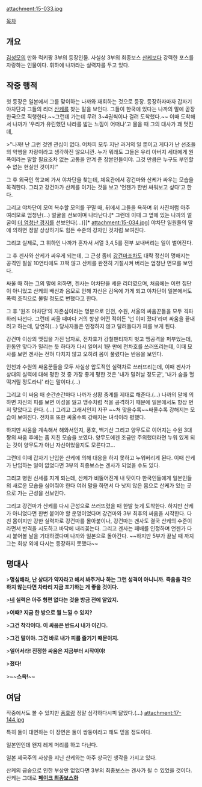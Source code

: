 attachment:15-033.jpg

[[목차]]
== 개요 ==
[[김성모]]의 만화 럭키짱 3부의 등장인물.
사실상 3부의 최종보스 [[산케]]보다 강력한 포스를 자랑하는 인물이다.
휘하에 나까라는 실력자를 두고 있다.

== 작중 행적 ==
첫 등장은 일본에서 그를 맞이하는 나까와 재회하는 것으로 등장. 등장하자마자 갑자기 야차단과 그들의 리더 [[산케]]를 찾는 말을 보인다. 그들이 한국에 있다는 나까의 말에 곧장 한국으로 직행한다.~~그런데 가는데 무려 3~4권씩이나 걸려 도착했다.~~
이때 도착해서 나까가 '우리가 유린했던 나라를 밟는 느낌이 어떠냐'고 물을 때 그의 대사가 꽤 멋진데,

>"나까! 난 그런 것엔 관심이 없다. 어차피 모두 지난 과거의 일 뿐이고 게다가 난 선조들의 악행을 자랑이라고 생각하진 않으니깐. 누가 뭐래도 그들은 우리 아버지 세대에게 원폭이라는 말할 필요조차 없는 고통을 안겨 준 장본인들이야. 그것 만큼은 누구도 부인할 수 없는 현실인 것이지!"

그 후 외국인 학교에 가서 야차단을 찾는데, 체육관에서 강건마와 산케가 싸우는 모습을 목격한다. 그리고 강건마가 산케를 이기는 것을 보고 '언젠가 한번 싸워보고 싶다'고 한다.

그리고 야차단이 모여 복수할 모의를 꾸밀 때, 뒤에서 그들을 욕하며 위 사진처럼 아주 여러모로 엄청난(...) 얼굴을 선보이며 나타난다.[* 그런데 이때 그 옆에 있는 나까의 얼굴이 [[카오게이|더 엄청난 경지]]를 선보인다(...)][* attachment:15-034.jpg]
야차단 일원들의 말에 의하면 정말 상상하기도 힘든 수준의 강자인 것처럼 보여진다.

그리고 실제로, 그 휘하인 나까가 혼자서 서열 3,4,5를 전부 보내버리는 일이 벌어진다.

그 후 겐사와 산케가 싸우게 되는데, 그 근성 좀비 [[강건마]]조차도 대략 정신이 멍해지는 공격인 필살 10연타에도 끄떡 않고 산케를 완전히 기절시켜 버리는 엄청난 면모를 보인다.

싸울 때 하는 그의 말에 의하면, 겐사는 야차단을 세운 리더였으며, 처음에는 이런 집단이 아니었고 산케의 배신과 음모로 인해 자신은 감옥에 가게 되고 야차단이 일본에서도 폭력 조직으로 불릴 정도로 변했다고 한다.

그 후 '원조 야차단'의 자존심이라는 명분으로 인천, 수원, 서울의 싸움꾼들을 모두 격파하러 나선다.
그런데 싸울 때마다 거의 항상 어떤 적이든 '넌 이미 졌다'라며 싸움을 끝내려고 하는데, 당연히(...) 당사자들은 인정하지 않고 달려들다가 피를 보게 된다.

강건마 이상의 맷집을 가진 남자로, 전차호가 강철팬티까지 벗고 맹공격을 퍼부었는데, 한동안 맞다가 밀리는 듯 하다가 다시
일어서 1분 만에 전차호를 쓰러뜨리는데, 이때 묘사를 보면 겐사는 전혀 다치지 않고 오히려 몸이 풀렸다는 반응을 보인다.

인천과 수원의 싸움꾼들을 모두 사실상 압도적인 실력차로 쓰러뜨리는데, 이때 겐사가 상대의 실력에 대해 평한 것 중 가장 좋게 평한 것은 '내가 밀려날 정도군', '내가 숨을 헐떡거릴 정도라니' 라는 말이다.(...)

그리고 이 싸움 매 순간순간마다 나까가 상황 중계를 제대로 해준다.(...)
나까의 말에 의하면 자신의 피를 보면 이성을 잃고 맹수처럼 적을 공격하기 때문에 일본에서도 항상 먼저 맞았다고 한다. (...) 그리고 그래서인지 자꾸 ~~쳐 맞을수록~~싸울수록 강해지는 모습이 보여진다. 전차호 또한 싸울수록 강해지는 녀석이라 평했다.

하지만 싸움을 계속해서 해와서인지, 풍호, 백기산 그리고 양무도로 이어지는 수원 3대짱의 싸움 후에는 좀 지친 모습을 보였다. 양무도에겐 조금만 주의했더라면 누워 있게 되는 것이 양무도가 아닌 자신이었을지도 모른다고...

그런데 이때 갑자기 난입한 산케에 의해 대응을 하지 못하고 누워버리게 된다.
이때 산케가 난입하는 일이 없었다면 3부의 최종보스는 겐사가 되었을 수도 있다.

그리고 병원 신세를 지게 되는데, 산케가 비뚤어진게 내 탓이다 한국인들에게 일본인들의 새로운 모습을 심어줘야 한다 여러 말을 하면서 다 낫지 않은 몸으로 산케가 있는 곳으로 가는 근성을 선보인다.

그리고 강건마가 산케를 다시 근성으로 쓰러뜨렸을 때 한발 늦게 도착한다.
하지만 산케가 아니었다면 한번 붙어야 할 운명이었다며 강건마와 3부 최후의 싸움을 시작한다.
다친 몸이지만 강한 실력차로 강건마를 몰아붙이나, 강건마는 겐사도 결국 산케의 수준이라면서 반격을 시도하고 바닥에 내리꽂는다. 그리고 겐사는 패배를 인정하며 언젠가 다시 붙어볼 날을 기대하겠다며 나까와 일본으로 돌아간다.
~~하지만 5부가 끝날 때 까지 그는 회상 외에 다시는 등장하지 못했다~~

== 명대사 ==
>'''명심해라, 난 상대가 약자라고 해서 봐주거나 하는 그런 성격이 아니니까. 죽음을 각오하지 않는다면 차라리 지금 포기하는 게 좋을 것이다.'''

>'''[[전차호|네]] 실력은 아주 형편 없다는 것을 방금 전에 알았지.'''

>'''어때? 지금 한 방으로 뭘 느낄 수 있지?'''

>'''그건 착각이다. 이 싸움은 반드시 내가 이긴다.'''

>'''그건 말이야. 그건 바로 내가 피를 즐기기 때문이지.'''

>'''일어서라! 진정한 싸움은 지금부터 시작이야!'''

>'''졌다!'''

>~~'''스윽!'''~~

== 여담 ==
작중에서도 볼 수 있지만 [[풍호]]랑 정말 심각하다시피 닮았다.(...)
attachment:17-144.jpg 

특히 둘이 대면하는 이 장면은 둘이 쌍둥이라고 해도 믿을 정도이다.

일본인인데 왠지 레게 머리를 하고 다닌다.

일본 제국주의 사상을 지닌 산케와는 아주 상극인 생각을 가지고 있다.

산케의 급습으로 인한 부상만 없었다면 3부의 최종보스는 겐사가 될 수 있었을 것이다. 산케는 그대로 '''[[페이크 최종보스]]화'''

